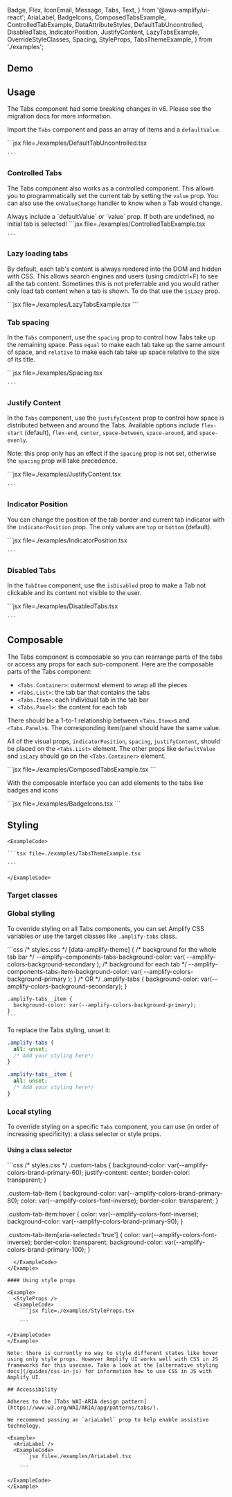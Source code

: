   Badge,
  Flex,
  IconEmail,
  Message,
  Tabs,
  Text,
} from '@aws-amplify/ui-react';
  AriaLabel,
  BadgeIcons,
  ComposedTabsExample,
  ControlledTabExample,
  DataAttributeStyles,
  DefaultTabUncontrolled,
  DisabledTabs,
  IndicatorPosition,
  JustifyContent,
  LazyTabsExample,
  OverrideStyleClasses,
  Spacing,
  StyleProps,
  TabsThemeExample,
} from './examples';

## Demo

<TabsDemo />

## Usage

<Message colorTheme="info">
The Tabs component had some breaking changes in v6. Please see the migration docs for more information. 
</Message>

Import the `Tabs` component and pass an array of items and a `defaultValue`.

<Example>
  <DefaultTabUncontrolled />
  <ExampleCode>
    ```jsx file=./examples/DefaultTabUncontrolled.tsx

    ```

</ExampleCode>
</Example>

### Controlled Tabs

The Tabs component also works as a controlled component. This allows you to programmatically set the current tab by setting the `value` prop. You can also use the `onValueChange` handler to know when a Tab would change.

<Message colorTheme="info">
Always include a `defaultValue` or `value` prop. If both are undefined, no initial tab is selected!
</Message>

<Example>
  <ControlledTabExample />
  <ExampleCode>
    ```jsx file=./examples/ControlledTabExample.tsx

    ```

</ExampleCode>
</Example>

### Lazy loading tabs

By default, each tab's content is always rendered into the DOM and hidden with CSS. This allows search engines and users (using cmd/ctrl+F) to see all the tab content. Sometimes this is not preferrable and you would rather only load tab content when a tab is shown. To do that use the `isLazy` prop. 

<Example>
<LazyTabsExample />
<ExampleCode>
```jsx file=./examples/LazyTabsExample.tsx
```
</ExampleCode>
</Example>


### Tab spacing

In the `Tabs` component, use the `spacing` prop to control how Tabs take up the remaining space. Pass `equal` to make each tab take up the same amount of space, and `relative` to make each tab take up space relative to the size of its title.

<Example>
  <Spacing />
  <ExampleCode>
    ```jsx file=./examples/Spacing.tsx

    ```

</ExampleCode>
</Example>

### Justify Content

In the `Tabs` component, use the `justifyContent` prop to control how space is distributed between and around the Tabs. Available options include `flex-start` (default), `flex-end`, `center`, `space-between`, `space-around`, and `space-evenly`.

Note: this prop only has an effect if the `spacing` prop is not set, otherwise the `spacing` prop will take precedence.

<Example>
  <JustifyContent />
  <ExampleCode>
    ```jsx file=./examples/JustifyContent.tsx

    ```

</ExampleCode>
</Example>


### Indicator Position

You can change the position of the tab border and current tab indicator with the `indicatorPosition` prop. The only values are `top` or `bottom` (default).

<Example>
  <IndicatorPosition />
  <ExampleCode>
    ```jsx file=./examples/IndicatorPosition.tsx

    ```

</ExampleCode>
</Example>

### Disabled Tabs

In the `TabItem` component, use the `isDisabled` prop to make a Tab not clickable and its content not visible to the user.

<Example>
  <DisabledTabs />
  <ExampleCode>
    ```jsx file=./examples/DisabledTabs.tsx

    ```

</ExampleCode>
</Example>

## Composable

The Tabs component is composable so you can rearrange parts of the tabs or access any props for each sub-component. Here are the composable parts of the Tabs component:

* `<Tabs.Container>`: outermost element to wrap all the pieces
* `<Tabs.List>`: the tab bar that contains the tabs
* `<Tabs.Item>`: each individual tab in the tab bar
* `<Tabs.Panel>`: the content for each tab

There should be a 1-to-1 relationship between `<Tabs.Item>`s and `<Tabs.Panel>`s. The corresponding item/panel should have the same value. 

All of the visual props, `indicatorPosition`, `spacing`, `justifyContent`, should be placed on the `<Tabs.List>` element. The other props like `defaultValue` and `isLazy` should go on the `<Tabs.Container>` element.

<Example>
<ComposedTabsExample />
<ExampleCode>
```jsx file=./examples/ComposedTabsExample.tsx
```
</ExampleCode>
</Example>

With the composable interface you can add elements to the tabs like badges and icons

<Example>
<BadgeIcons />
<ExampleCode>
```jsx file=./examples/BadgeIcons.tsx
```
</ExampleCode>
</Example>


## Styling

<ThemeExample component="Tabs">
  <Example>
    <TabsThemeExample />
    
    <ExampleCode>

    ```tsx file=./examples/TabsThemeExample.tsx

    ```

    </ExampleCode>
  </Example>
</ThemeExample>

### Target classes

<ComponentStyleDisplay componentName="Tabs" />

### Global styling

To override styling on all Tabs components, you can set Amplify CSS variables or use the target classes like `.amplify-tabs` class.

<Example className="global-tabs-example">
  <DefaultTabUncontrolled />
  <ExampleCode>
    ```css
    /* styles.css */
    [data-amplify-theme] {
      /* background for the whole tab bar */
      --amplify-components-tabs-background-color: var(
        --amplify-colors-background-secondary
      );
      /* background for each tab */
      --amplify-components-tabs-item-background-color: var(
        --amplify-colors-background-primary
      );
    }
    /* OR */
    .amplify-tabs {
      background-color: var(--amplify-colors-background-secondary);
    }

    .amplify-tabs__item {
      background-color: var(--amplify-colors-background-primary);
    }
    ```

</ExampleCode>
</Example>


To replace the Tabs styling, unset it:

```css
.amplify-tabs {
  all: unset;
  /* Add your styling here*/
}

.amplify-tabs__item {
  all: unset;
  /* Add your styling here*/
}
```

### Local styling

To override styling on a specific `Tabs` component, you can use (in order of increasing specificity): a class selector or style props.

#### Using a class selector

<Example>
  <OverrideStyleClasses />
  <ExampleCode>
```css
/* styles.css */
.custom-tabs {
  background-color: var(--amplify-colors-brand-primary-60);
  justify-content: center;
  border-color: transparent;
}

.custom-tab-item {
background-color: var(--amplify-colors-brand-primary-80);
color: var(--amplify-colors-font-inverse);
border-color: transparent;
}

.custom-tab-item:hover {
color: var(--amplify-colors-font-inverse);
background-color: var(--amplify-colors-brand-primary-90);
}

.custom-tab-item[aria-selected='true'] {
color: var(--amplify-colors-font-inverse);
border-color: transparent;
background-color: var(--amplify-colors-brand-primary-100);
}

```
  </ExampleCode>
</Example>

#### Using style props

<Example>
  <StyleProps />
  <ExampleCode>
    ```jsx file=./examples/StyleProps.tsx

    ```

</ExampleCode>
</Example>

Note: there is currently no way to style different states like hover using only style props. However Amplify UI works well with CSS in JS frameworks for this usecase. Take a look at the [alternative styling docs](/guides/css-in-js) for information how to use CSS in JS with Amplify UI.

## Accessibility

Adheres to the [Tabs WAI-ARIA design pattern](https://www.w3.org/WAI/ARIA/apg/patterns/tabs/).

We recommend passing an `ariaLabel` prop to help enable assistive technology.

<Example>
  <AriaLabel />
  <ExampleCode>
    ```jsx file=./examples/AriaLabel.tsx

    ```

</ExampleCode>
</Example>
